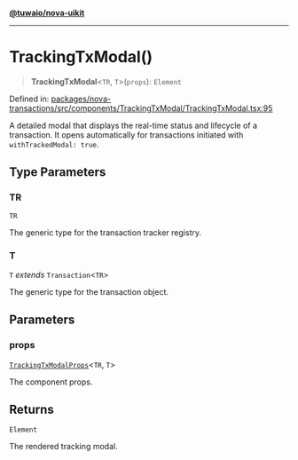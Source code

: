 [**@tuwaio/nova-uikit**](../../../README.md)

***

# TrackingTxModal()

> **TrackingTxModal**\<`TR`, `T`\>(`props`): `Element`

Defined in: [packages/nova-transactions/src/components/TrackingTxModal/TrackingTxModal.tsx:95](https://github.com/TuwaIO/nova-uikit/blob/3e65053a3ef978515e6fefc215ba06ba9a29842e/packages/nova-transactions/src/components/TrackingTxModal/TrackingTxModal.tsx#L95)

A detailed modal that displays the real-time status and lifecycle of a transaction.
It opens automatically for transactions initiated with `withTrackedModal: true`.

## Type Parameters

### TR

`TR`

The generic type for the transaction tracker registry.

### T

`T` *extends* `Transaction`\<`TR`\>

The generic type for the transaction object.

## Parameters

### props

[`TrackingTxModalProps`](../interfaces/TrackingTxModalProps.md)\<`TR`, `T`\>

The component props.

## Returns

`Element`

The rendered tracking modal.
